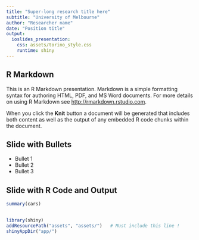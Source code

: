 ```yaml
---
title: "Super-long research title here"
subtitle: "University of Melbourne"
author: "Researcher name"
date: "Position title"
output: 
  ioslides_presentation:
    css: assets/torino_style.css
    runtime: shiny
---
```


## R Markdown

This is an R Markdown presentation. Markdown is a simple formatting syntax for authoring HTML, PDF, and MS Word documents. For more details on using R Markdown see <http://rmarkdown.rstudio.com>.

When you click the **Knit** button a document will be generated that includes both content as well as the output of any embedded R code chunks within the document.

## Slide with Bullets

- Bullet 1
- Bullet 2
- Bullet 3

## Slide with R Code and Output

```r
summary(cars)
```

## 
```r
library(shiny)
addResourcePath("assets", "assets/")   # Must include this line !
shinyAppDir("app/")
```

<script src = "assets/beamer.js"></script>

